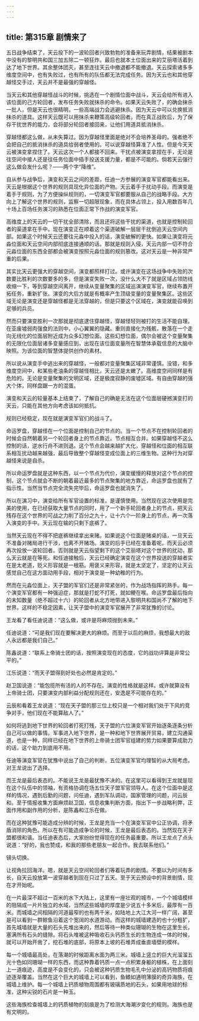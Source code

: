 ```yaml
---
---
---
```

title: 第315章 剧情来了
---



五日战争结束了，天云投下的一波轮回者兴致勃勃的准备来玩弄剧情，结果被剧本中没有的黎明共和国三加五除二一顿狂炸。最后也就本土位面出来的艾丽塔活着到达了地下世界。其余整体团灭，甚至连往天云中撤退都不能撤退。天云探索诸多多维度空间中，也有失败过，也有所有的队伍都无法完成任务。因为天云也和其他穿越怪交手过，天云并不是最强的穿越怪。

当天云和其他穿越怪战斗的时候，挑选在一个剧情位面中战斗，天云会给所有进入该位面的己方轮回者，发布任务失败就抹杀的命令。如果天云失败了，的确会抹杀一批人，但是天云也很精明，一些高端战力会逃避抹杀。因为天云中可以兑换抵消抹杀的道具。这样天云既可以用抹杀来鞭策高级轮回者。而在真正战败后，为了保存干扰世界的能力，会将部分轮回者接回来，让他们用道具抵消抹杀。

穿越怪都这么做，从未失算过。因为穿越怪里面是绝对不会培养圣母的。强者绝不会把自己的抵消抹杀的道具给弱者使用的。可以说穿越怪算准了人性。但是今天天云被演变拿捏住了。天云这次一个人都接不回来。干扰点被演变拿捏在手，无论是往空间中接人还是往任务位面中插手投送支援力量，都是不可能的。倘若天云强行这么做会发什么呢？——两个字“降维”。

自从参与战争后，演变和天云之间的差距，任迪一方参展的演变军官都能看出来。天云是根据这个世界的规则具现化异位面的产物。天云着手于扰动手段。而演变是着手于规则，为了方便操纵规则的，一切演变军官都要服从自己的战略手段。大方向上了解这个世界的规则，监察一切超限现象，而在具体占领上，投入用数百年几十场上百场任务演习的熟悉在位面正常下作战的演变军官。

高维度上的天云的一切干扰全部清除，而且还将这些干扰的渠道，也就是控制轮回者的渠道拿在手中。现在演变正在顺着这个渠道破解一层层干扰倒追天云空间内部。如果这个时候天云还要往元淼中投入的话，演变破解的更快。如果让演变将元淼位面和天云空间内部彻底连接通顺的话。那就是规则入侵，天云内部一切不符合元淼位面的东西全部都会被演变按照元淼位面的规则篡改。这对天云是一种非常严重的后果。

其实比天云更强大的穿越空间，演变都照样打过。或许演变在这场战争中失败的次数要比胜利的次数要多的多，但是演变失败一次，没什么大不了就是区域占领防线收缩一下，等到穿越空间离开，继续从变量聚集的区域巡演演变军官，继续布置开拓任务，重新扩张。演变的大后方就是有概率产生顶级变量的变量聚集区。这些区域无论是演变还是穿越怪都是无法穿越的，但是只要这个区域在，演变就能召唤到足够的兵员。

然而只要演变胜利一次那就是彻底逮住穿越怪，穿越怪轻则被打的生活不能自理。在亚废墟弱肉强食的法则中，小心翼翼的隐藏。重则直接化为残骸，散落在一个走向无线化的位面层附近成为众多幻想位面。这些幻想位面，偶尔会被这个变量聚集的无限化位面层诸多变量感应到，出现在该位面变量所在智慧体承载信息的大脑中映照。为该位面的智慧体提供创作的素材。

所以说从演变手中逃出来的穿越怪，一般都对变量聚集区域非常谨慎。没错，和多维度空间中，和某些老油条的穿越怪相比，天云还是太嫩了。高维度空间同样是有危险的。无论是变量聚集的文明区域，还是极度寂静的废墟区域。有自由穿越的强大个体，同样盘踞一方的混蛋。

演变和天云的较量基本上结束了，了解自己的确是无法在这个位面层硬撼演变打的天云，只能在其他方向考虑该如何抵抗。

规则已经稳定，现在就是演变军官们的战斗了。

命运罗盘，穿越怪在一个位面是控制自己的节点的。当一个节点不在控制轮回者的时候会自然朝着另一个轮回者身上的节点靠近。节点相互合并。如果穿越怪不这么控制的话，逆水行舟不进则退。这个节点会越来越扩大化，穿越怪和位面的相互联系相互扰动越来越强，最后导致整个穿越怪变成位面上的三维生物。这种行为对穿越怪来说是自杀。

所以命运罗盘就是这种东西，以一个节点为代价，演变缓慢的释放对这个节点的控制，这个节点就会不断的朝着最近最多的节点聚集的地方靠近，命运罗盘也就有了指示性。当然当节点完全流失完毕后，命运罗盘也就消失了。

所以在演习中，演变给所有军官设置的标准，是谨慎使用。当然现在这次使用是完美的使用，在已经获取大量节点的同时，用了一个新手轮回者身上的节点，把天云残存在这个世界的可战之力削了百分之九十，让十六个一阶身上的节点，再一次落入演变的手中。天云现在输的只剩下底裤了。

当然天云现在不得不把底裤继续拿出来赌。如果说这个位面是赌桌的话，一旦天云不准备对赌局进行干涉，也离不开赌场。演变的后手已经在准备着呢。而天云必须再次投放一波轮回者。否则就是天云指望剩下的这个艾丽塔对这个世界的扰动，那么天云就是在等死。和任迪接触后，天云已经确定演变在这个世界投送的穿越者实在是太老道，贬义形容就是一根筋。用褒义来形容，就是太坚定了，坚定的让天云感觉自己在这方面动用手段，相对于演变是一种幼稚的行为。

然而在元淼位面上，天子盟的军官们还是非常紧张的，作为战场指挥的熟手。每一个演变军官都有一种强迫症，那就是打蛇不打死，就如鲠在喉。命运罗盘最后指向的未知数量（绝不超过十六）的轮回者从北方地带进入黎明共和国尚不了解的地下世界。这样的不稳定因素，让天子盟中的演变军官展开了非常犹豫的讨论。

王龙看了看任迪说道：“这么做，或许是将麻烦抛到未来。”

任迪说道：“可是我们现在要解决更大的麻烦。而至于以后的麻烦，我想最大的敌人永远都是我们自己。”

陈鑫说道：“联系上帝骑士团的话，按照演变现在的态度，它的战功评算是非常公平的。”

江乐说道：“而天子盟得到好处也必然是肯定的。”

赵卫国说道：“能包揽所有活的人的不存在。演变的性格就是这样。或许就算没有上帝骑士团，只要演变内部利益分配规则还在，安逸是不可能存在的。”

云辰和看着王龙说道：“现在天子盟的那三位上校只是一个相对我们处于下风的竞争对手，他们现在不能算敌人了。”

如何将逃到地下世界的轮回者打死打残，天子盟的六位演变军官开始逐条逐条分析自己可以做的事情。军事进入地下世界，是一种和地下世界展开贸易，建立沟通渠道，也是一种，同样已经在地下世界的上帝骑士团军官组建的势力如果要算成助力的话，这个助力到底用不用。

任迪等演变军官在犹豫中说出了自己的判断，五位演变军官均理智的从大局考虑，对王龙说出了选择。

而王龙是最后表态的。不能说王龙是最犹豫不决的。在这里可以看得到王龙就是现在这个队伍中的领袖，有资格协调在场五位天子盟军官领导人。在这个位面中是这样的情况，遇到后勤的问题，问任迪，遇到军队调动，国家管理的问题，问云辰和。至于情报收集方面麻烦赵卫国，信息收集判断方面，指出下一步战略利弊，正面作用和副作用的分析，是陈鑫和江乐在做。

而在这种犹豫可能造成分辨的时候，王龙是充当一个在演变军官中公正协调，将矛盾消除的角色。所以在有可能造成争论的时候，王龙是最后表态的。当然现在天子盟都很和谐。当任迪表态后，大家纷纷觉得现在的任务最重要。所以王龙点了点头说道：“好的，我也赞成，和我的那些老朋友一起合作。我去联系他们。”

镜头切换。

让视角拉回海洋。嗯，就是天云空间轮回者们等着玩弄的剧情。不要以为时间有多长，自天云投放第一波穿越者到现在只过了五天。至于天云预设中的背景剧情，现在才开始呢。

在一片最深不超过一百米的水下大陆上，这里有一座壮观的城市，一个个城墙模样的阻隔成一片片独立的水域，当然这些城墙的厚度是少说五十多米后，最厚有一百米。而城墙之间相隔的河道最窄的也有两千米，如陆地上大江大河一样广阔，甚至是可以看到一群鲸鱼沿着这个宽阔的水道游动。而这样的城墙建造的也十分粗犷，首先城墙就是大量的石头先堆出来的，然后等待一种类似珊瑚的生物在这里生长，塞满所有石头的缝隙。将石头堆被这种吸收石头钙质生长的生物连成一体的时候，就可以开始开凿了，挖石堆的底部，将原本上坡的石堆弄成垂直墙壁的模样。

每一个城墙最高处，在落潮的时候距离水面为两三米。城墙上竖立的巨大光溜溜五光十色如同珊瑚一样的东西，而这种靠着钙质一点一点积累身躯的植株，在上面刻上一道痕迹，高度是不会变化的，只会被这种钙质生物毛孔中分泌的高钙物质将痕迹逐渐覆盖。当然在这个巨大的城墙上可以看到，鱼鳍如通明薄膜的奇异海族，在城墙上维护。每一个城墙上钙质植物周围都有玻璃质地的石头，如果用地球的标准，这种尖锐的石片是一种玉。

这些海族检查城墙上的钙质植物的刻痕是为了检测大海潮汐变化的规则。海族也是有文明的。